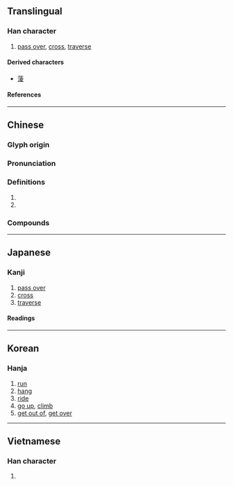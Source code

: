 {{character info}}
==Translingual==

===Han character===
{{Han char|rn=85|rad=水|as=08|sn=11|four=34147|canj=EGCE|ids=⿰氵夌}}

# [[pass over]], [[cross]], [[traverse]]

====Derived characters====
* [[蔆]]

====References====
{{Han ref|kx=0631.010|dkj=17670|dj=1033.080|hdz=31640.060|uh=6DE9}}

----

==Chinese==
{{zh-forms|s=凌|alt=夌}}

===Glyph origin===
{{Han etym}}

===Pronunciation===
{{zh-pron
|m=líng
|c=ling4
|h=pfs=
|md=
|mn=lêng
|w=
|mc=y
|oc=y
|cat=
}}

===Definitions===
{{zh-hanzi}}

# {{zh-alt-form|凌}}
# {{surname|zh}}

===Compounds===
{{zh-der|大淩河|淩雜米鹽|淩雲筆|淩夷}}

----

==Japanese==

===Kanji===
{{ja-kanji|grade=|rs=水08}}

# [[pass over]]
# [[cross]]
# [[traverse]]

====Readings====
{{ja-readings
|on=りょう
|kun=のる
}}

----

==Korean==

===Hanja===
{{ko-hanja|hangeul=[[릉]]>[[능]]|eumhun=|rv=reung>neung|mr=rŭng>nŭng|y=lung>nung}}

# [[run]]
# [[hang]]
# [[ride]]
# [[go up]], [[climb]]
# [[get out of]], [[get over]]

----

==Vietnamese==

===Han character===
{{vi-readings|rs=水08|reading=lâng}}

# {{rfdef|vi|sort=水08}}